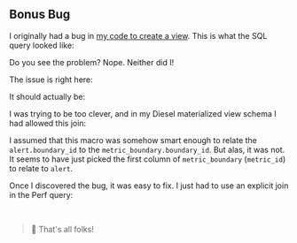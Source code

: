 
## Bonus Bug

I originally had a bug in [my code to create a view][sqlite view].
This is what the SQL query looked like:

<BonusBugSql />

Do you see the problem? Nope. Neither did I!

The issue is right here:

<BonusBugSqlIssue />

It should actually be:

<BonusBugSqlFix />

I was trying to be too clever,
and in my Diesel materialized view schema I had allowed this join:

<BonusBugRustSchema />

I assumed that this macro was somehow smart enough
to relate the `alert.boundary_id` to the `metric_boundary.boundary_id`.
But alas, it was not.
It seems to have just picked the first column of `metric_boundary` (`metric_id`) to relate to `alert`.

Once I discovered the bug, it was easy to fix.
I just had to use an explicit join in the Perf query:

<BonusBugRustLeftJoin />

<br />

> 🐰 That's all folks!

[sqlite view]: #sqlite-view
